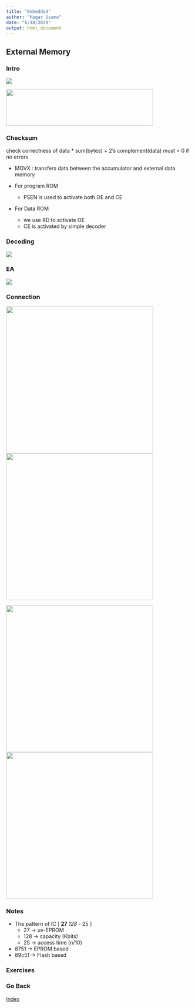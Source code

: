 ```yaml
---
title: "Embedded"
author: "Hagar Usama"
date: "6/18/2020"
output: html_document
---
```


## External Memory {.tabset}

### Intro
<img src="images/Memory.jpg">

<img src="images/mem_org.png" width="400" height="100">

### Checksum
check correctness of data
* sum(bytes) + 2's complement(data) must = 0 if no errors

* MOVX : transfers data between the accumulator and external data memory

* For program ROM
  * PSEN is used to activate both OE and CE
* For Data ROM
  * we use RD to activate OE
  * CE is activated by simple decoder

### Decoding
<img src="images/Decoding.jpg">


### EA
<img src="images/EA pin.jpg">


### Connection

<img src="images/conn_1.png" width="400" height="400">
<img src="images/conn_2.png" width="400" height="400">

<img src="images/conn_3_detailed.png" width="400" height="400">
<img src="images/conn_4.png"
    width="400" height="400">

### Notes

* The pattern of IC  [ **27** _128_ - 25 ]
  * 27 -> uv-EPROM
  * 128 -> capacity (Kbits)
  * 25 -> access time (n/10)
* 8751 -> EPROM based
* 89c51 -> Flash based

### Exercises
### Go Back

<a href="../index.html">Index</a>

##
